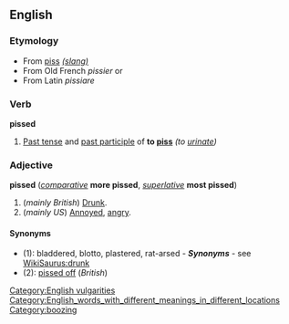 ==English==
===Etymology===
*From [[piss]] [[slang|''(slang)'']]
*From Old French ''pissier'' or
*From Latin ''pissiare''

===Verb===
'''pissed'''

#[[Past tense]] and [[past participle]] of '''to [[piss]]''' ''(to [[urinate]])''

===Adjective===
'''pissed''' (''[[comparative]]'' '''more pissed''', ''[[superlative]]'' '''most pissed''')

#(''mainly British'') [[Drunk]].
#(''mainly US'') [[Annoyed]], [[angry]].

====Synonyms====
*(1): bladdered, blotto, plastered, rat-arsed - '''''Synonyms''''' - see [[WikiSaurus:drunk]]
*(2): [[pissed off]] (''British'')

[[Category:English vulgarities]]
[[Category:English_words_with_different_meanings_in_different_locations]]
[[Category:boozing]]